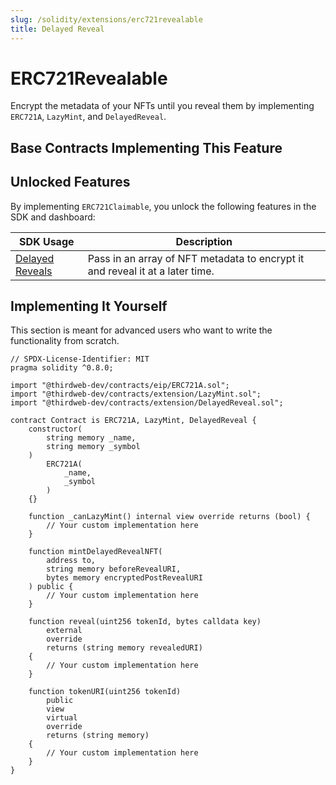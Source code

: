 ```yaml
---
slug: /solidity/extensions/erc721revealable
title: Delayed Reveal
---
```



# ERC721Revealable

Encrypt the metadata of your NFTs until you reveal them by implementing `ERC721A`, `LazyMint`, and `DelayedReveal`.

<ViewContractCodeButton
  link="https://github.com/thirdweb-dev/contracts/blob/main/contracts/extension/DelayedReveal.sol"
  name="DelayedReveal"
/>

## Base Contracts Implementing This Feature

<div className="row" style={{ marginBottom: 24 }}>
  <div className="col col--6" style={{ padding: 8 }}>
    <QuickstartCard
      name="ERC721 Delayed Reveal"
      link="/solidity/base-contracts/erc-721/erc721delayedreveal"
      image="/assets/icons/general.png"
    />
  </div>
  <div className="col col--6" style={{ padding: 8 }}>
    <QuickstartCard
      name="ERC721 Drop"
      link="/solidity/base-contracts/erc-721/erc721drop"
      image="/assets/icons/general.png"
    />
  </div>
</div>

## Unlocked Features

By implementing `ERC721Claimable`, you unlock the following features in the SDK and dashboard:

| SDK Usage                                                              | Description                                                                   |
| ---------------------------------------------------------------------- | ----------------------------------------------------------------------------- |
| [Delayed Reveals](/sdk/interacting-with-contracts/erc721delayedreveal) | Pass in an array of NFT metadata to encrypt it and reveal it at a later time. |

## Implementing It Yourself

This section is meant for advanced users who want to write the functionality from scratch.

```solidity
// SPDX-License-Identifier: MIT
pragma solidity ^0.8.0;

import "@thirdweb-dev/contracts/eip/ERC721A.sol";
import "@thirdweb-dev/contracts/extension/LazyMint.sol";
import "@thirdweb-dev/contracts/extension/DelayedReveal.sol";

contract Contract is ERC721A, LazyMint, DelayedReveal {
    constructor(
        string memory _name,
        string memory _symbol
    )
        ERC721A(
            _name,
            _symbol
        )
    {}

    function _canLazyMint() internal view override returns (bool) {
        // Your custom implementation here
    }

    function mintDelayedRevealNFT(
        address to,
        string memory beforeRevealURI,
        bytes memory encryptedPostRevealURI
    ) public {
        // Your custom implementation here
    }

    function reveal(uint256 tokenId, bytes calldata key)
        external
        override
        returns (string memory revealedURI)
    {
        // Your custom implementation here
    }

    function tokenURI(uint256 tokenId)
        public
        view
        virtual
        override
        returns (string memory)
    {
        // Your custom implementation here
    }
}
```
